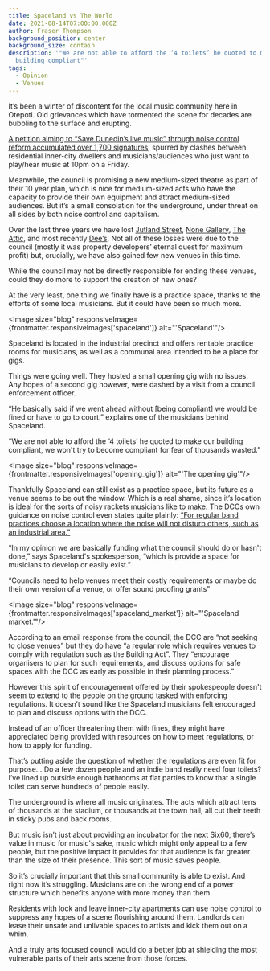 ```yaml
---
title: Spaceland vs The World
date: 2021-08-14T07:00:00.000Z
author: Fraser Thompson
background_position: center
background_size: contain
description: '"We are not able to afford the ‘4 toilets’ he quoted to make our
  building compliant"'
tags:
  - Opinion
  - Venues
---
```



It’s been a winter of discontent for the local music community here in Otepoti. Old grievances which have tormented the scene for decades are bubbling to the surface and erupting.

[A petition aiming to “Save Dunedin’s live music” through noise control reform accumulated over 1,700 signatures](https://www.change.org/p/save-dunedin-s-live-music-band-together-to-have-protections-built-into-the-district-plan), spurred by clashes between residential inner-city dwellers and musicians/audiences who just want to play/hear music at 10pm on a Friday.

Meanwhile, the council is promising a new medium-sized theatre as part of their 10 year plan, which is nice for medium-sized acts who have the capacity to provide their own equipment and attract medium-sized audiences. But it’s a small consolation for the underground, under threat on all sides by both noise control and capitalism.

Over the last three years we have lost [Jutland Street](/venues/jutland_street), [None Gallery](/venues/none_gallery), [The Attic](/venues/the_attic), and most recently [Dee’s](venues/dees_cafe_and_venue). Not all of these losses were due to the council (mostly it was property developers’ eternal quest for maximum profit) but, crucially, we have also gained few new venues in this time.

While the council may not be directly responsible for ending these venues, could they do more to support the creation of new ones?

At the very least, one thing we finally have is a practice space, thanks to the efforts of some local musicians. But it could have been so much more.

<Image size="blog" responsiveImage={frontmatter.responsiveImages['spaceland']} alt="'Spaceland'"/>

Spaceland is located in the industrial precinct and offers rentable practice rooms for musicians, as well as a communal area intended to be a place for gigs.

Things were going well. They hosted a small opening gig with no issues. Any hopes of a second gig however, were dashed by a visit from a council enforcement officer.

“He basically said if we went ahead without [being compliant] we would be fined or have to go to court.” explains one of the musicians behind Spaceland.

“We are not able to afford the ‘4 toilets’ he quoted to make our building compliant, we won't try to become compliant for fear of thousands wasted.”

<Image size="blog" responsiveImage={frontmatter.responsiveImages['opening_gig']} alt="'The opening gig'"/>

Thankfully Spaceland can still exist as a practice space, but its future as a venue seems to be out the window. Which is a real shame, since it’s location is ideal for the sorts of noisy rackets musicians like to make. The DCCs own guidance on noise control even states quite plainly: [“For regular band practices choose a location where the noise will not disturb others, such as an industrial area.”](https://www.dunedin.govt.nz/services/noise-control/what-we-do)

“In my opinion we are basically funding what the council should do or hasn't done,” says Spaceland's spokesperson, “which is provide a space for musicians to develop or easily exist.”

“Councils need to help venues meet their costly requirements or maybe do their own version of a venue, or offer sound proofing grants”

<Image size="blog" responsiveImage={frontmatter.responsiveImages['spaceland_market']} alt="'Spaceland market.'"/>

According to an email response from the council, the DCC are “not seeking to close venues” but they do have “a regular role which requires venues to comply with regulation such as the Building Act”. They “encourage organisers to plan for such requirements, and discuss options for safe spaces with the DCC as early as possible in their planning process.”

However this spirit of encouragement offered by their spokespeople doesn't seem to extend to the people on the ground tasked with enforcing regulations. It doesn’t sound like the Spaceland musicians felt encouraged to plan and discuss options with the DCC.

Instead of an officer threatening them with fines, they might have appreciated being provided with resources on how to meet regulations, or how to apply for funding.

That’s putting aside the question of whether the regulations are even fit for purpose… Do a few dozen people and an indie band really need four toilets? I’ve lined up outside enough bathrooms at flat parties to know that a single toilet can serve hundreds of people easily.

The underground is where all music originates. The acts which attract tens of thousands at the stadium, or thousands at the town hall, all cut their teeth in sticky pubs and back rooms.

But music isn’t just about providing an incubator for the next Six60, there’s value in music for music's sake, music which might only appeal to a few people, but the positive impact it provides for that audience is far greater than the size of their presence. This sort of music saves people.

So it’s crucially important that this small community is able to exist. And right now it’s struggling. Musicians are on the wrong end of a power structure which benefits anyone with more money than them.

Residents with lock and leave inner-city apartments can use noise control to suppress any hopes of a scene flourishing around them. Landlords can lease their unsafe and unlivable spaces to artists and kick them out on a whim.

And a truly arts focused council would do a better job at shielding the most vulnerable parts of their arts scene from those forces.
